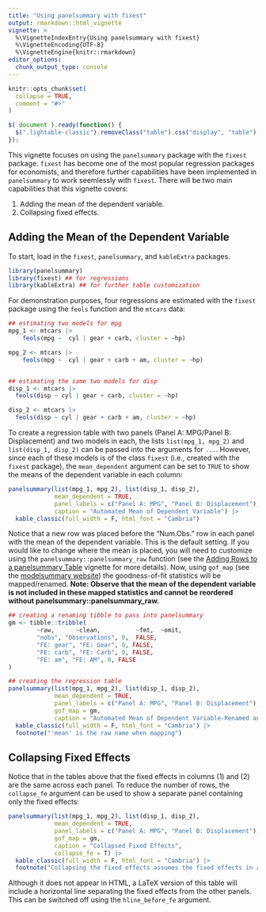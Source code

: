 ```yaml
---
title: "Using panelsummary with fixest"
output: rmarkdown::html_vignette
vignette: >
  %\VignetteIndexEntry{Using panelsummary with fixest}
  %\VignetteEncoding{UTF-8}
  %\VignetteEngine{knitr::rmarkdown}
editor_options: 
  chunk_output_type: console
---
```


```r
knitr::opts_chunk$set(
  collapse = TRUE,
  comment = "#>"
)
```

```js
$( document ).ready(function() {
  $(".lightable-classic").removeClass("table").css("display", "table");
});
```
This vignette focuses on using the `panelsummary` package with the `fixest` package. `fixest` has become one of the most popular regression packages for economists, and therefore further capabilities have been implemented in `panelsummary` to work seemlessly with `fixest`. There will be two main capabilities that this vignette covers:

1. Adding the mean of the dependent variable.
2. Collapsing fixed effects.

## Adding the Mean of the Dependent Variable

To start, load in the `fixest`, `panelsummary`, and `kableExtra` packages. 

```r
library(panelsummary)
library(fixest) ## for regressions
library(kableExtra) ## for further table customization
```

For demonstration purposes, four regressions are estimated with the `fixest` package using the `feols` function and the `mtcars` data:

```r
## estimating two models for mpg
mpg_1 <- mtcars |>
    feols(mpg ~  cyl | gear + carb, cluster = ~hp)

mpg_2 <- mtcars |>
    feols(mpg ~  cyl | gear + carb + am, cluster = ~hp)


## estimating the same two models for disp
disp_1 <- mtcars |> 
  feols(disp ~ cyl | gear + carb, cluster = ~hp)

disp_2 <- mtcars |> 
  feols(disp ~ cyl | gear + carb + am, cluster = ~hp)
```

To create a regression table with two panels (Panel A: MPG/Panel B: Displacement) and two models in each, the lists `list(mpg_1, mpg_2)` and `list(disp_1, disp_2)` can be passed into the arguments for `...`. However, since each of these models is of the class `fixest` (i.e., created with the `fixest` package), the `mean_dependent` argument can be set to `TRUE` to show the means of the dependent variable in each column:

```r
panelsummary(list(mpg_1, mpg_2), list(disp_1, disp_2), 
             mean_dependent = TRUE,
             panel_labels = c("Panel A: MPG", "Panel B: Displacement"),
             caption = "Automated Mean of Dependent Variable") |> 
  kable_classic(full_width = F, html_font = "Cambria") 
```

Notice that a new row was placed before the "Num.Obs." row in each panel with the mean of the dependent variable. This is the default setting. If you would like to change where the mean is placed, you will need to customize using the `panelsummary::panelsummary_raw` function (see the  [Adding Rows to a panelsummary Table](https://michaeltopper1.github.io/panelsummary/articles/adding_rows.html) vignette for more details). Now, using `gof_map` (see the [modelsummary website](https://vincentarelbundock.github.io/modelsummary/articles/modelsummary.html#gof_map)) the goodness-of-fit statistics will be mapped/renamed. **Note: Observe that the mean of the dependent variable is not included in these mapped statistics and  cannot be reordered without panelsummary::panelsummary_raw.**

```r
## creating a renaming tibble to pass into panelsummary 
gm <- tibble::tribble(
        ~raw,      ~clean,          ~fmt,  ~omit,
        "nobs", "Observations", 0,  FALSE,
        "FE: gear", "FE: Gear", 0, FALSE,
        "FE: carb", "FE: Carb", 0, FALSE,
        "FE: am", "FE: AM", 0, FALSE
)

## creating the regression table
panelsummary(list(mpg_1, mpg_2), list(disp_1, disp_2),
             mean_dependent = TRUE,
             panel_labels = c("Panel A: MPG", "Panel B: Displacement"),
             gof_map = gm,
             caption = "Automated Mean of Dependent Variable-Renamed and Reordered") |> 
  kable_classic(full_width = F, html_font = "Cambria") |> 
  footnote("'mean' is the raw name when mapping")

```

## Collapsing Fixed Effects

Notice that in the tables above that the fixed effects in columns (1) and (2) are the same across each panel. To reduce the number of rows, the `collapse_fe` argument can be used to show a separate panel containing only the fixed effects:

```r
panelsummary(list(mpg_1, mpg_2), list(disp_1, disp_2),
             mean_dependent = TRUE,
             panel_labels = c("Panel A: MPG", "Panel B: Displacement"),
             gof_map = gm,
             caption = "Collapsed Fixed Effects",
             collapse_fe = T) |> 
  kable_classic(full_width = F, html_font = "Cambria") |> 
  footnote("Collapsing the fixed effects assumes the fixed effects in all panels are the same!")
```

Although it does not appear in HTML, a LaTeX version of this table will include a horizontal line separating the fixed effects from the other panels. This can be switched off using the `hline_before_fe` argument. 
